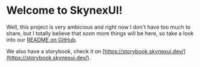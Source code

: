 
<Meta title="Introduction" />

# Welcome to SkynexUI!

Well, this project is very ambicious and right now I don't have too much to share, but I totally believe that soon more things will be here, so take a look into our [README on GitHub](https://github.com/skynexui/core).

We also have a storybook, check it on [https://storybook.skynexui.dev/](https://storybook.skynexui.dev/).